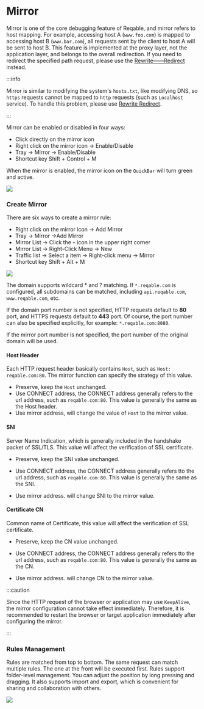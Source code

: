 # Mirror


Mirror is one of the core debugging feature of Reqable, and mirror refers to host mapping. For example, accessing host A (`www.foo.com`) is mapped to accessing host B (`www.bar.com`), all requests sent by the client to host A will be sent to host B. This feature is implemented at the proxy layer, not the application layer, and belongs to the overall redirection. If you need to redirect the specified path request, please use the [Rewrite——Redirect](rewrite#redirect) instead.

:::info

Mirror is similar to modifying the system's `hosts.txt`, like modifying DNS, so `https` requests cannot be mapped to `http` requests (such as `Localhost` service). To handle this problem, please use [Rewrite Redirect](rewrite#redirect).

:::

Mirror can be enabled or disabled in four ways:
- Click directly on the mirror icon
- Right click on the mirror icon -> Enable/Disable
- Tray -> Mirror -> Enable/Disable
- Shortcut key <Shortcut>Shift + Control + M</Shortcut>

When the mirror is enabled, the mirror icon on the `QuickBar` will turn green and active.

![](arts/mirror_01.png)

### Create Mirror

There are six ways to create a mirror rule:
- Right click on the mirror icon -> Add Mirror
- Tray -> Mirror ->Add Mirror
- Mirror List -> Click the `+` icon in the upper right corner
- Mirror List -> Right-Click Menu -> New
- Traffic list -> Select a item -> Right-click menu -> Mirror
- Shortcut key <Shortcut>Shift + Alt + M</Shortcut>

![](arts/mirror_02.png)

The domain supports wildcard * and ? matching. If `*.reqable.com` is configured, all subdomains can be matched, including `api.reqable.com`, `www.reqable.com`, etc.

If the domain port number is not specified, HTTP requests default to **80** port, and HTTPS requests default to **443** port. Of course, the port number can also be specified explicitly, for example: `*.reqable.com:8080`.

If the mirror port number is not specified, the port number of the original domain will be used.

#### Host Header

Each HTTP request header basically contains `Host`, such as `Host: reqable.com:80`. The mirror function can specify the strategy of this value.

- Preserve, keep the `Host` unchanged.
- Use  CONNECT address, the CONNECT address generally refers to the url address, such as `reqable.com:80`. This value is generally the same as the Host header.
- Use mirror address, will change the value of `Host` to the mirror value.

#### SNI

Server Name Indication, which is generally included in the handshake packet of SSL/TLS. This value will affect the verification of SSL certificate.

- Preserve, keep the SNI value unchanged.

- Use CONNECT address, the CONNECT address generally refers tto the url address, such as `reqable.com:80`. This value is generally the same as the SNI.

- Use mirror address. will change SNI to the mirror value.

#### Certificate CN

Common name of Certificate, this value will affect the verification of SSL certificate.

- Preserve, keep the CN value unchanged.

- Use CONNECT address, the CONNECT address generally refers tto the url address, such as `reqable.com:80`. This value is generally the same as the CN.

- Use mirror address. will change CN to the mirror value.

:::caution

Since the HTTP request of the browser or application may use `KeepAlive`, the mirror configuration cannot take effect immediately. Therefore, it is recommended to restart the browser or target application immediately after configuring the mirror.

:::

### Rules Management

Rules are matched from top to bottom. The same request can match multiple rules. The one at the front will be executed first. Rules support folder-level management. You can adjust the position by long pressing and dragging. It also supports import and export, which is convenient for sharing and collaboration with others.

![](arts/mirror_03.png)